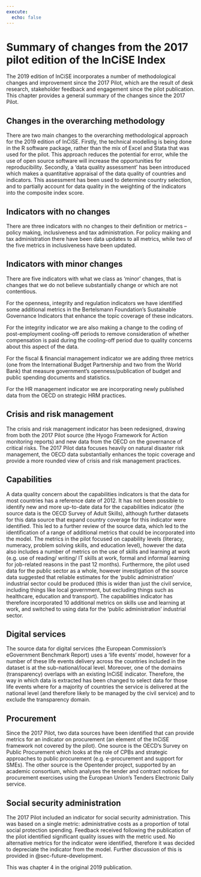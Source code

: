 ```yaml
---
execute:
  echo: false
---
```


# Summary of changes from the 2017 pilot edition of the InCiSE Index {#sec-changes}

<!-- This is chapter 4 in the original 2019 publication -->

The 2019 edition of InCiSE incorporates a number of methodological
changes and improvement since the 2017 Pilot, which are the result of
desk research, stakeholder feedback and engagement since the pilot
publication. This chapter provides a general  summary of the changes
since the 2017 Pilot.

## Changes in the overarching methodology {#sec-changes-methodology}

There are two main changes to the overarching methodological approach
for the 2019 edition of InCiSE. Firstly, the technical modelling is
being done in the R software package, rather than the mix of Excel and
Stata that was used for the pilot. This approach reduces the potential
for error, while the use of open source software will increase the
opportunities for reproducibility. Secondly, a 'data quality assessment'
has been introduced which makes a quantitative appraisal of the data
quality of countries and indicators. This assessment has been used to
determine country selection, and to partially account for data quality in
the weighting of the indicators into the composite index score.


## Indicators with no changes {#sec-no-change}

There are three indicators with no changes to their definition or
metrics – policy making, inclusiveness and tax administration. For
policy making and tax administration there have been data updates to
all metrics, while two of the five metrics in inclusiveness have been
updated.

## Indicators with minor changes {#sec-minor-changes}

There are five indicators with what we class as 'minor' changes, that is
changes that we do not believe substantially change or which are not
contentious.

For the openness, integrity and regulation indicators we have identified some
additional metrics in the Bertelsmann Foundation's Sustainable Governance
Indicators that enhance the topic coverage of these indicators.

For the integrity indicator we are also making a change to the coding of
post-employment cooling-off periods to remove consideration of whether
compensation is paid during the cooling-off period due to quality concerns
about this aspect of the data.

For the fiscal & financial management indicator we are adding three metrics
(one from the International Budget Partnership and two from the World Bank)
that measure government's openness/publication of budget and public spending
documents and statistics.

For the HR management indicator we are incorporating newly published data from
the OECD on strategic HRM practices.

## Crisis and risk management {#sec-change-crisis}

The crisis and risk management indicator has been redesigned, drawing from both
the 2017 Pilot source (the Hyogo Framework for Action monitoring reports) and
new data from the OECD on the governance of critical risks. The 2017 Pilot data
focuses heavily on natural disaster risk management, the OECD data
substantially enhances the topic coverage and provide a more rounded view of
crisis and risk management practices.

## Capabilities {#sec-change-capabilities}

A data quality concern about the capabilities indicators is that the data for
most countries has a reference date of 2012. It has not been possible to
identify new and more up-to-date data for the capabilities indicator (the
source data is the OECD Survey of Adult Skills), although further datasets for
this data source that expand country coverage for this indicator were
identified. This led to a further review of the source data, which led to the
identification of a range of additional metrics that could be incorporated into
the model. The metrics in the pilot focused on capability levels (literacy,
numeracy, problem solving skills, and education level), however the data also
includes a number of metrics on the use of skills and learning at work (e.g.
use of reading/ writing/ IT skills at work, formal and informal learning for
job-related reasons in the past 12 months). Furthermore, the pilot used data
for the public sector as a whole, however investigation of the source data
suggested that reliable estimates for the 'public administration' industrial
sector could be produced (this is wider than just the civil service, including
things like local government, but excluding things such as healthcare,
education and transport). The capabilities indicator has therefore
incorporated 10 additional metrics on skills use and learning at work, and
switched to using data for the 'public administration' industrial sector.

## Digital services {#sec-change-digital}

The source data for digital services (the European Commission's eGovernment
Benchmark Report) uses a 'life events' model, however for a number of these
life events delivery across the countries included in the dataset is at the
sub-national/local level. Moreover, one of the domains (transparency) overlaps
with an existing InCiSE indicator. Therefore, the way in which data is
extracted has been changed to select data for those life events where for a
majority of countries the service is delivered at the national level (and
therefore likely to be managed by the civil service) and to exclude the
transparency domain. 

## Procurement {#sec-change-procurement}

Since the 2017 Pilot, two data sources have been identified that can provide
metrics for an indicator on procurement (an element of the InCiSE framework
not covered by the pilot). One source is the OECD's Survey on Public
Procurement which looks at the role of CPBs and strategic approaches to public
procurement (e.g. e-procurement and support for SMEs). The other source is the
Opentender project, supported by an academic consortium, which analyses the
tender and contract notices for procurement exercises using the European
Union's Tenders Electronic Daily service. 

## Social security administration {#sec-change-social-security}

The 2017 Pilot included an indicator for social security administration. This
was based on a single metric: administrative costs as a proportion of total
social protection spending. Feedback received following the publication of the
pilot identified significant quality issues with the metric used. No
alternative metrics for the indicator were identified, therefore it was
decided to depreciate the indicator from the model. Further discussion of this
is provided in @sec-future-development. 

::: {.callout-note .crf title="Cross-referencing note" icon="false"}

This was chapter 4 in the original 2019 publication.

:::
